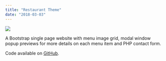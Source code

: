 ```yaml
---
title: "Restaurant Theme"
date: "2018-03-03"
---
```


<Img
  src="/images/posts/restaurant-theme.png"
  width={2154}
  height={1232}
  caption="restaurant-theme project"
/>

A Bootstrap single page website with menu image grid, modal window popup previews for more details on each menu item and PHP contact form.

Code available on [GitHub](https://github.com/eneax/restaurant-theme).
